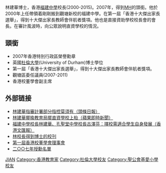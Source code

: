 {{otheruses|other=原中华人民共和国教育官员|林建华}}
{{unreferenced|time=2011-01-01T10:12:59+00:00}}
林建華博士，香港[[福建中學|福建中學]]校長(2000-2015)。2007年，得到[[MH|MH]]的頭銜。他於2000年上任帶領着剛剛搬到觀塘新校的福建中學。在第一屆「香港十大傑出家長選舉」，得到十大傑出家長教師會伴航者獎項。他也是直接資助學校校長會的會長。在審計風波時，向公眾說明直資學校的情況。

==頭銜==
*2007年香港特別行政區榮譽勳章
*英國[[杜倫大學|杜倫大學]](University of Durham)博士學位
*第一屆「香港十大傑出家長選舉」，得到十大傑出家長教師會伴航者獎項。
*觀塘區委任議員(2007-2011)
*香港校董學會副主席

==外部链接==
* [http://pac.org.ru/applerealtime/index.php?iss_id=20101127&sec_id=6996647&art_id=14706987 林建華指審計署部分指控莫須有（頭條日報）]{{dead link|date=2018年3月 |bot=InternetArchiveBot |fix-attempted=yes }}
* [http://pac.org.ru/applerealtime/index.php?iss_id=20101127&sec_id=6996647&art_id=14706987 林建華揶揄教育局擺直資學校上枱（蘋果即時新聞） ]{{dead link|date=2018年3月 |bot=InternetArchiveBot |fix-attempted=yes }}
* [http://paper.wenweipo.com/2008/07/03/zt0807030069.htm 福建中學校長林建華、孔聖堂中學校長古澤芬：擇校需適合學生自身發展（香港文匯報）]
* [https://web.archive.org/web/20051222011724/http://www2.hkedcity.net/sch_files/a/fms/fms-web/public_html/schoolnews/schoolnews0401.htm 林校長得到博士的校刊]
* [https://web.archive.org/web/20140202092357/http://www.hkasm.hk/contact-list.html 第一屆香港校董學會理事會]
* [http://www.info.gov.hk/gia/general/200707/01/P200706300169.htm 二○○七年授勳名單] {{Wayback|url=http://www.info.gov.hk/gia/general/200707/01/P200706300169.htm |date=20170511202733 }}

{{DEFAULTSORT:LIN}}
[[Category:林姓|JIAN]]
[[Category:香港教育家|Category:香港教育家]]
[[Category:杜倫大學校友|Category:杜倫大學校友]]
[[Category:聖公會基愛小學校友|Category:聖公會基愛小學校友]]